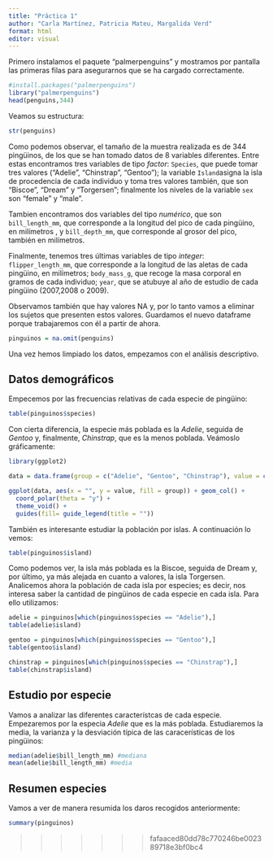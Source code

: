 ```yaml
---
title: "Práctica 1"
author: "Carla Martínez, Patricia Mateu, Margalida Verd"
format: html
editor: visual
---
```


Primero instalamos el paquete "palmerpenguins" y mostramos por pantalla las primeras filas para asegurarnos que se ha cargado correctamente.

```r
#install.packages("palmerpenguins")
library("palmerpenguins")
head(penguins,344)
```

Veamos su estructura:

```r
str(penguins)
```

Como podemos observar, el tamaño de la muestra realizada es de 344 pingüinos, de los que se han tomado datos de 8 variables diferentes. Entre estas encontramos tres variables de tipo *factor*: `Species`, que puede tomar tres valores ("Adelie", "Chinstrap", "Gentoo"); la variable `Island`asigna la isla de procedencia de cada individuo y toma tres valores también, que son "Biscoe", "Dream" y "Torgersen"; finalmente los niveles de la variable `sex` son "female" y "male". 

Tambien encontramos dos variables del tipo *numérico*, que son `bill_length_mm`, que corresponde a la longitud del pico de cada pingüino, en milímetros , y `bill_depth_mm`, que corresponde al grosor del pico, también en milímetros.

Finalmente, tenemos tres últimas variables de tipo *integer*: `flipper_length_mm`, que corresponde a la longitud de las aletas de cada pingüino, en milímetros; `body_mass_g`, que recoge la masa corporal en gramos de cada individuo; `year`, que se atubuye al año de estudio de cada pingüino (2007,2008 o 2009).

Observamos también que hay valores NA y, por lo tanto vamos a eliminar los sujetos que presenten estos valores. Guardamos el nuevo dataframe porque trabajaremos con él a partir de ahora.

```r
pinguinos = na.omit(penguins)
```

Una vez hemos limpiado los datos, empezamos con el análisis descriptivo.

## Datos demográficos

Empecemos por las frecuencias relativas de cada especie de pingüino:

```r
table(pinguinos$species)
```

Con cierta diferencia, la especie más poblada es la *Adelie*, seguida de *Gentoo* y, finalmente, *Chinstrap*, que es la menos poblada. Veámoslo gráficamente:

```r

library(ggplot2)

data = data.frame(group = c("Adelie", "Gentoo", "Chinstrap"), value = c(146, 119, 68))

ggplot(data, aes(x = "", y = value, fill = group)) + geom_col() +
  coord_polar(theta = "y") +
  theme_void() +
  guides(fill= guide_legend(title = ""))

```

También es interesante estudiar la población por islas. A continuación lo vemos:

```r
table(pinguinos$island)
```

Como podemos ver, la isla más poblada es la Biscoe, seguida de Dream y, por último, ya más alejada en cuanto a valores, la isla Torgersen. Analicemos ahora la población de cada isla por especies; es decir, nos interesa saber la cantidad de pingüinos de cada especie en cada isla. Para ello utilizamos:

```r
adelie = pinguinos[which(pinguinos$species == "Adelie"),]
table(adelie$island)
```


```r
gentoo = pinguinos[which(pinguinos$species == "Gentoo"),]
table(gentoo$island)
```
```r
chinstrap = pinguinos[which(pinguinos$species == "Chinstrap"),]
table(chinstrap$island)
```


## Estudio por especie

Vamos a analizar las diferentes característcas de cada especie. Empezaremos por la especia *Adelie* que es la más poblada. Estudiaremos la media, la varianza y la desviación típica de las caracerísticas de los pingüinos:

```r
median(adelie$bill_length_mm) #mediana
mean(adelie$bill_length_mm) #media
```



## Resumen especies
Vamos a ver de manera resumida los daros recogidos anteriormente:
```r
summary(pinguinos)
```




>>>>>>> fafaaced80dd78c770246be002389718e3bf0bc4
